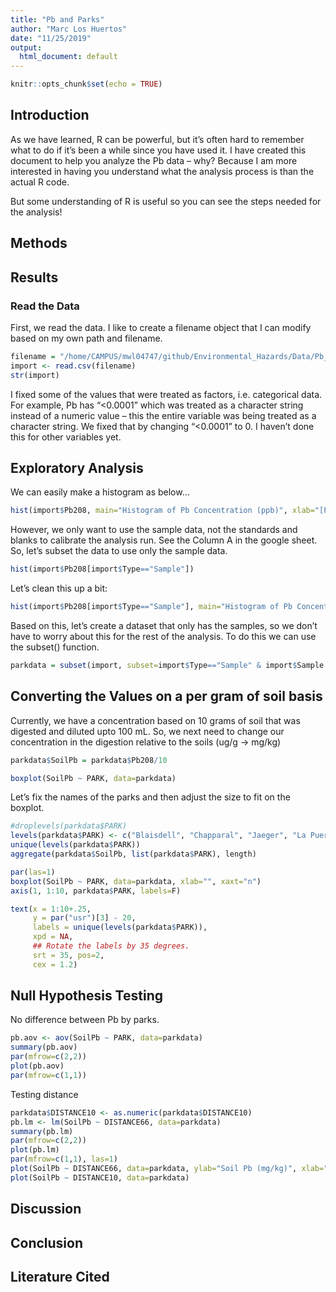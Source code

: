 ```yaml
---
title: "Pb and Parks"
author: "Marc Los Huertos"
date: "11/25/2019"
output:
  html_document: default
---
```


```r
knitr::opts_chunk$set(echo = TRUE)
```

## Introduction

As we have learned, R can be powerful, but it's often hard to remember what to do if it's been a while since you have used it. I have created this document to help you analyze the Pb data -- why?  Because I am more interested in having you understand what the analysis process is than the actual R code. 

But some understanding of R is useful so you can see the steps needed for the analysis!



## Methods


## Results


### Read the Data

First, we read the data. I like to create a filename object that I can modify based on my own path and filename. 


```r
filename = "/home/CAMPUS/mwl04747/github/Environmental_Hazards/Data/Pb_and_Parks/EA 30 Data Entry - Sheet1.csv"
import <- read.csv(filename)
str(import)
```

I fixed some of the values that were treated as factors, i.e. categorical data. For example, Pb has "<0.0001" which was treated as a character string instead of a numeric value -- this the entire variable was being treated as a character string. We fixed that by changing "<0.0001" to 0. I haven't done this for other variables yet. 

## Exploratory Analysis

We can easily make a histogram as below...
```r
hist(import$Pb208, main="Histogram of Pb Concentration (ppb)", xlab="[Pb] (ppb)", las=1)
```

However, we only want to use the sample data, not the standards and blanks to calibrate the analysis run. See the Column A in the google sheet. So, let's subset the data to use only the sample data. 

```r
hist(import$Pb208[import$Type=="Sample"])

```

Let's clean this up a bit:

```r
hist(import$Pb208[import$Type=="Sample"], main="Histogram of Pb Concentration (ppb)", xlab="[Pb] (ppb)", las=1)

```

Based on this, let's create a dataset that only has the samples, so we don't have to worry about this for the rest of the analysis. To do this we can use the subset() function. 

```r
parkdata = subset(import, subset=import$Type=="Sample" & import$Sample.Name!="Blank")

```

## Converting the Values on a per gram of soil basis

Currently, we have a concentration based on 10 grams of soil that was digested and diluted upto 100 mL. So, we next need to change our concentration in the digestion relative to the soils (ug/g -> mg/kg)
```r
parkdata$SoilPb = parkdata$Pb208/10 
```

```r
boxplot(SoilPb ~ PARK, data=parkdata)
```

Let's fix the names of the parks and then adjust the size to fit on the boxplot.

```r
#droplevels(parkdata$PARK)
levels(parkdata$PARK) <- c("Blaisdell", "Chapparal", "Jaeger", "La Puerta", "Larkin", "Marston", "Memorial", "R. Torrez", "Walker", "Wheeler")
unique(levels(parkdata$PARK))
aggregate(parkdata$SoilPb, list(parkdata$PARK), length)
```

```r
par(las=1)
boxplot(SoilPb ~ PARK, data=parkdata, xlab="", xaxt="n")
axis(1, 1:10, parkdata$PARK, labels=F)

text(x = 1:10+.25,
     y = par("usr")[3] - 20,
     labels = unique(levels(parkdata$PARK)),
     xpd = NA,
     ## Rotate the labels by 35 degrees.
     srt = 35, pos=2,
     cex = 1.2)
```

## Null Hypothesis Testing

No difference between Pb by parks.

```r
pb.aov <- aov(SoilPb ~ PARK, data=parkdata)
summary(pb.aov)
par(mfrow=c(2,2))
plot(pb.aov)
par(mfrow=c(1,1))
```

Testing distance

```r
parkdata$DISTANCE10 <- as.numeric(parkdata$DISTANCE10)
pb.lm <- lm(SoilPb ~ DISTANCE66, data=parkdata)
summary(pb.lm)
par(mfrow=c(2,2))
plot(pb.lm)
par(mfrow=c(1,1), las=1)
plot(SoilPb ~ DISTANCE66, data=parkdata, ylab="Soil Pb (mg/kg)", xlab="Distance from Route 66 (meters)")
plot(SoilPb ~ DISTANCE10, data=parkdata)
```

## Discussion

## Conclusion

## Literature Cited




